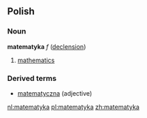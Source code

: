 ==Polish==
===Noun===
'''matematyka''' ''f'' ([[Wiktionary Appendix:Polish hard feminine noun declension|declension]])
# [[mathematics]]

===Derived terms===
* [[matematyczna]] (adjective)

[[nl:matematyka]]
[[pl:matematyka]]
[[zh:matematyka]]